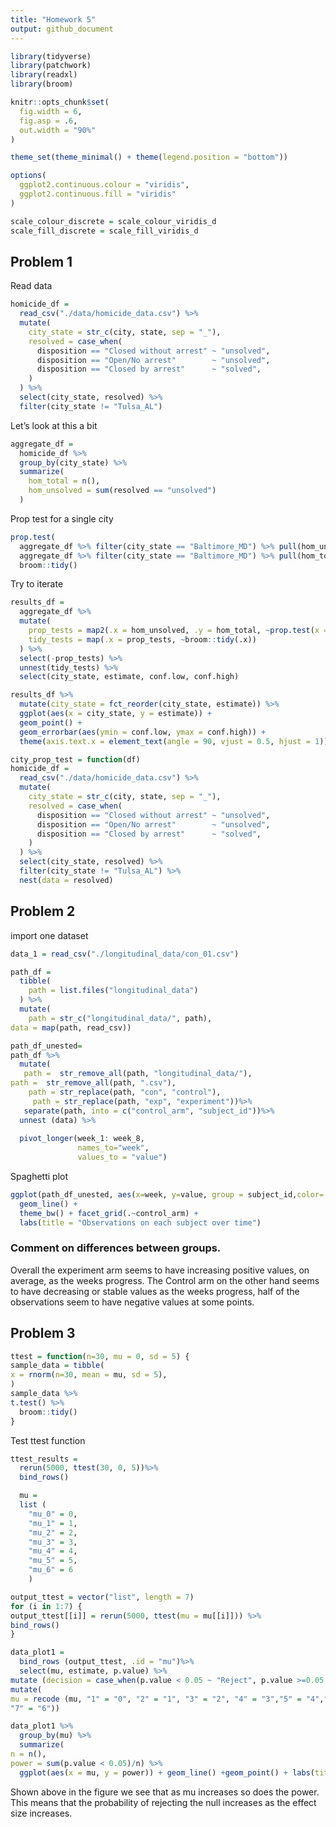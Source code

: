 ```yaml
---
title: "Homework 5"
output: github_document
---
```


```r
library(tidyverse)
library(patchwork)
library(readxl)
library(broom)

```

```r

knitr::opts_chunk$set(
  fig.width = 6,
  fig.asp = .6,
  out.width = "90%"
)

theme_set(theme_minimal() + theme(legend.position = "bottom"))

options(
  ggplot2.continuous.colour = "viridis",
  ggplot2.continuous.fill = "viridis"
)

scale_colour_discrete = scale_colour_viridis_d
scale_fill_discrete = scale_fill_viridis_d
```

## Problem 1 

Read data
```r
homicide_df = 
  read_csv("./data/homicide_data.csv") %>% 
  mutate(
    city_state = str_c(city, state, sep = "_"),
    resolved = case_when(
      disposition == "Closed without arrest" ~ "unsolved",
      disposition == "Open/No arrest"        ~ "unsolved",
      disposition == "Closed by arrest"      ~ "solved",
    )
  ) %>% 
  select(city_state, resolved) %>% 
  filter(city_state != "Tulsa_AL")
```

Let's look at this a bit
```r
aggregate_df = 
  homicide_df %>% 
  group_by(city_state) %>% 
  summarize(
    hom_total = n(),
    hom_unsolved = sum(resolved == "unsolved")
  )

```

Prop test for a single city
```r
prop.test(
  aggregate_df %>% filter(city_state == "Baltimore_MD") %>% pull(hom_unsolved), 
  aggregate_df %>% filter(city_state == "Baltimore_MD") %>% pull(hom_total)) %>% 
  broom::tidy()
```

Try to iterate
```r
results_df = 
  aggregate_df %>% 
  mutate(
    prop_tests = map2(.x = hom_unsolved, .y = hom_total, ~prop.test(x = .x, n = .y)),
    tidy_tests = map(.x = prop_tests, ~broom::tidy(.x))
  ) %>% 
  select(-prop_tests) %>% 
  unnest(tidy_tests) %>% 
  select(city_state, estimate, conf.low, conf.high)
```

```r
results_df %>% 
  mutate(city_state = fct_reorder(city_state, estimate)) %>% 
  ggplot(aes(x = city_state, y = estimate)) +
  geom_point() + 
  geom_errorbar(aes(ymin = conf.low, ymax = conf.high)) + 
  theme(axis.text.x = element_text(angle = 90, vjust = 0.5, hjust = 1))
```

```r
city_prop_test = function(df) 
homicide_df = 
  read_csv("./data/homicide_data.csv") %>% 
  mutate(
    city_state = str_c(city, state, sep = "_"),
    resolved = case_when(
      disposition == "Closed without arrest" ~ "unsolved",
      disposition == "Open/No arrest"        ~ "unsolved",
      disposition == "Closed by arrest"      ~ "solved",
    )
  ) %>% 
  select(city_state, resolved) %>% 
  filter(city_state != "Tulsa_AL") %>% 
  nest(data = resolved)
```

## Problem 2

import one dataset 

```r
data_1 = read_csv("./longitudinal_data/con_01.csv")
```


```r

path_df = 
  tibble(
    path = list.files("longitudinal_data")
  ) %>% 
  mutate(
    path = str_c("longitudinal_data/", path),
data = map(path, read_csv)) 


```

```r
path_df_unested= 
path_df %>% 
  mutate(
   path =  str_remove_all(path, "longitudinal_data/"),
path =  str_remove_all(path, ".csv"),
    path = str_replace(path, "con", "control"), 
     path = str_replace(path, "exp", "experiment"))%>%
   separate(path, into = c("control_arm", "subject_id"))%>% 
  unnest (data) %>% 
  
  pivot_longer(week_1: week_8, 
               names_to="week", 
               values_to = "value") 


```
Spaghetti plot
```r


ggplot(path_df_unested, aes(x=week, y=value, group = subject_id,color= subject_id)) +
  geom_line() +
  theme_bw() + facet_grid(.~control_arm) +
  labs(title = "Observations on each subject over time")
```

### Comment on differences between groups. 

Overall the experiment arm seems to have increasing positive values, on average, as the weeks progress. The Control arm on the other hand seems to have decreasing or stable values as the weeks progress, half of the observations seem to have negative values at some points. 


## Problem 3


```r
ttest = function(n=30, mu = 0, sd = 5) {
sample_data = tibble(
x = rnorm(n=30, mean = mu, sd = 5),
)
sample_data %>%
t.test() %>%
  broom::tidy()
}
```

Test ttest function 
```r
ttest_results = 
  rerun(5000, ttest(30, 0, 5))%>%
  bind_rows()
```


```r
  mu = 
  list ( 
    "mu_0" = 0, 
    "mu_1" = 1, 
    "mu_2" = 2, 
    "mu_3" = 3, 
    "mu_4" = 4, 
    "mu_5" = 5,
    "mu_6" = 6 
    )

output_ttest = vector("list", length = 7)
for (i in 1:7) {
output_ttest[[i]] = rerun(5000, ttest(mu = mu[[i]])) %>%
bind_rows() 
}

```


```r
data_plot1 = 
  bind_rows (output_ttest, .id = "mu")%>%
  select(mu, estimate, p.value) %>%
mutate (decision = case_when(p.value < 0.05 ~ "Reject", p.value >=0.05 ~ "Fail to Reject")) %>%
mutate(
mu = recode (mu, "1" = "0", "2" = "1", "3" = "2", "4" = "3","5" = "4","6" = "5",
"7" = "6")) 

```

```r
data_plot1 %>%
  group_by(mu) %>%
  summarize(
n = n(),
power = sum(p.value < 0.05)/n) %>%
  ggplot(aes(x = mu, y = power)) + geom_line() +geom_point() + labs(title = "proportion of times the null was rejected") 
```

Shown above in the figure we see that as mu increases so does the power. This means that the probability of rejecting the null increases as the effect size increases. 




